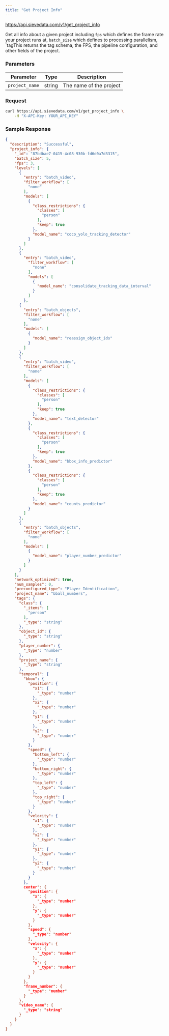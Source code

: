 ```yaml
---
title: "Get Project Info"
---
```



<Request method="GET">https://api.sievedata.com/v1/get_project_info</Request>

Get all info about a given project including `fps` which defines the frame rate your project runs at, `batch_size` which defines to processing parallelism, `tagThis returns the tag schema, the FPS, the pipeline configuration, and other fields of the project.

### Parameters

| Parameter | Type | Description |
| ---- | ----- | ---- |
| `project_name` | string | The name of the project |

### Request

```bash Terminal
curl https://api.sievedata.com/v1/get_project_info \
    -H "X-API-Key: YOUR_API_KEY"
```

### Sample Response

```json
{
  "description": "Successful",
  "project_info": {
    "_id": "87bdbae7-0415-4c08-930b-fd6d0a7d3315",
    "batch_size": 5,
    "fps": 3,
    "levels": [
      {
        "entry": "batch_video",
        "filter_workflow": [
          "none"
        ],
        "models": [
          {
            "class_restrictions": {
              "classes": [
                "person"
              ],
              "keep": true
            },
            "model_name": "coco_yolo_tracking_detector"
          }
        ]
      },
      {
        "entry": "batch_video",
          "filter_workflow": [
            "none"
          ],
          "models": [
            {
              "model_name": "consolidate_tracking_data_interval"
            }
          ]
        },
      {
        "entry": "batch_objects",
        "filter_workflow": [
          "none"
        ],
        "models": [
          {
            "model_name": "reassign_object_ids"
          }
        ]
      },
      {
        "entry": "batch_video",
        "filter_workflow": [
          "none"
        ],
        "models": [
          {
            "class_restrictions": {
              "classes": [
                "person"
              ],
              "keep": true
            },
            "model_name": "text_detector"
          },
          {
            "class_restrictions": {
              "classes": [
                "person"
              ],
              "keep": true
            },
            "model_name": "bbox_info_predictor"
          },
          {
            "class_restrictions": {
              "classes": [
                "person"
              ],
              "keep": true
            },
            "model_name": "counts_predictor"
          }
        ]
      },
      {
        "entry": "batch_objects",
        "filter_workflow": [
          "none"
        ],
        "models": [
          {
            "model_name": "player_number_predictor"
          }
        ]
      }
    ],
    "network_optimized": true,
    "num_samples": 0,
    "preconfigured_type": "Player Identification",
    "project_name": "bball_numbers",
    "tags": {
      "class": {
        "_items": [
          "person"
        ],
        "_type": "string"
      },
      "object_id": {
        "_type": "string"
      },
      "player_number": {
        "_type": "number"
      },
      "project_name": {
        "_type": "string"
      },
      "temporal": {
        "bbox": {
          "position": {
            "x1": {
              "_type": "number"
            },
            "x2": {
              "_type": "number"
            },
            "y1": {
              "_type": "number"
            },
            "y2": {
              "_type": "number"
            }
          },
          "speed": {
            "bottom_left": {
              "_type": "number"
            },
            "bottom_right": {
              "_type": "number"
            },
            "top_left": {
              "_type": "number"
            },
            "top_right": {
              "_type": "number"
            }
          },
          "velocity": {
            "x1": {
              "_type": "number"
            },
            "x2": {
              "_type": "number"
            },
            "y1": {
              "_type": "number"
            },
            "y2": {
              "_type": "number"
            }
          }
        },
        center": {
          "position": {
            "x": {
              "_type": "number"
            },
            "y": {
              "_type": "number"
            }
          },
          "speed": {
            "_type": "number"
          },
          "velocity": {
            "x": {
              "_type": "number"
            },
            "y": {
              "_type": "number"
            }
          }
        },
        "frame_number": {
          "_type": "number"
        }
      },
      "video_name": {
        "_type": "string"
      }
    }
  }
}
```